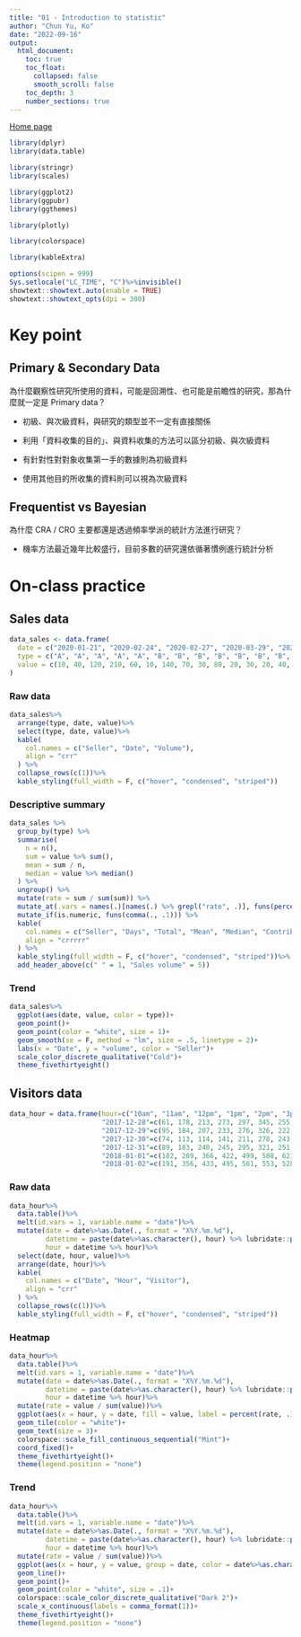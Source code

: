 ```yaml
---
title: "01 - Introduction to statistic"
author: "Chun Yu, Ko"
date: "2022-09-16"
output:
  html_document:
    toc: true
    toc_float:
      collapsed: false
      smooth_scroll: false
    toc_depth: 3
    number_sections: true
---
```


[Home page]()

```r

library(dplyr)
library(data.table)

library(stringr)
library(scales)

library(ggplot2)
library(ggpubr)
library(ggthemes)

library(plotly)

library(colorspace)

library(kableExtra)
```

```r
options(scipen = 999)
Sys.setlocale("LC_TIME", "C")%>%invisible()
showtext::showtext.auto(enable = TRUE)
showtext::showtext_opts(dpi = 300)
```

# Key point

## Primary & Secondary Data

為什麼觀察性研究所使用的資料，可能是回溯性、也可能是前瞻性的研究，那為什麼就一定是 Primary data？

 - 初級、與次級資料，與研究的類型並不一定有直接關係

 - 利用「資料收集的目的」、與資料收集的方法可以區分初級、與次級資料
 
 - 有針對性對對象收集第一手的數據則為初級資料
 
 - 使用其他目的所收集的資料則可以視為次級資料
 
## Frequentist vs Bayesian

為什麼 CRA / CRO 主要都還是透過頻率學派的統計方法進行研究？

 - 機率方法最近幾年比較盛行，目前多數的研究還依循著慣例進行統計分析

# On-class practice

## Sales data

```r
data_sales <- data.frame(
  date = c("2020-01-21", "2020-02-24", "2020-02-27", "2020-03-29", "2020-03-11", "2020-03-05", "2020-01-10", "2020-03-01", "2020-02-01", "2020-02-12", "2020-02-04", "2020-02-08", "2020-02-15", "2020-03-03", "2020-02-28", "2020-03-08", "2020-03-16", "2020-02-27", "2020-03-02", "2020-03-03", "2020-03-05", "2020-03-10") %>% as.Date(),
  type = c("A", "A", "A", "A", "A", "B", "B", "B", "B", "B", "B", "B", "B", "B", "C", "C", "C", "C", "C", "C", "C", "C"),
  value = c(10, 40, 120, 210, 60, 10, 140, 70, 30, 80, 20, 30, 20, 40, 50, 100, 80, 10, 20, 30, 50, 60)
)
```

### Raw data

```r
data_sales%>%
  arrange(type, date, value)%>%
  select(type, date, value)%>%
  kable(
    col.names = c("Seller", "Date", "Volume"),
    align = "crr"
  ) %>%
  collapse_rows(c(1))%>%
  kable_styling(full_width = F, c("hover", "condensed", "striped"))
```

### Descriptive summary

```r
data_sales %>%
  group_by(type) %>%
  summarise(
    n = n(),
    sum = value %>% sum(),
    mean = sum / n,
    median = value %>% median()
  ) %>%
  ungroup() %>%
  mutate(rate = sum / sum(sum)) %>%
  mutate_at(.vars = names(.)[names(.) %>% grepl("rate", .)], funs(percent(., .1))) %>%
  mutate_if(is.numeric, funs(comma(., .1))) %>%
  kable(
    col.names = c("Seller", "Days", "Total", "Mean", "Median", "Contribution"),
    align = "crrrrr"
  ) %>%
  kable_styling(full_width = F, c("hover", "condensed", "striped"))%>%
  add_header_above(c(" " = 1, "Sales volume" = 5))
```

### Trend

```r
data_sales%>%
  ggplot(aes(date, value, color = type))+
  geom_point()+
  geom_point(color = "white", size = 1)+
  geom_smooth(se = F, method = "lm", size = .5, linetype = 2)+
  labs(x = "Date", y = "volume", color = "Seller")+
  scale_color_discrete_qualitative("Cold")+
  theme_fivethirtyeight()
```

## Visitors data

```r
data_hour = data.frame(hour=c("10am", "11am", "12pm", "1pm", "2pm", "3pm", "4pm", "5pm", "6pm", "7pm", "8pm"),
                       "2017-12-28"=c(61, 178, 213, 273, 297, 345, 255, 140, 90, 99, 83),
                       "2017-12-29"=c(95, 184, 207, 233, 276, 326, 222, 107, 84, 75, 72),
                       "2017-12-30"=c(74, 113, 114, 141, 211, 278, 243, 120, 51, 67, 59),
                       "2017-12-31"=c(89, 183, 240, 245, 295, 321, 251, 115, 70, 31, 72),
                       "2018-01-01"=c(182, 289, 366, 422, 499, 588, 621, 488, 379, 325, 255),
                       "2018-01-02"=c(191, 356, 433, 495, 561, 553, 528, 381, 320, 279, 254))
```

### Raw data

```r
data_hour%>%
  data.table()%>%
  melt(id.vars = 1, variable.name = "date")%>%
  mutate(date = date%>%as.Date(., format = "X%Y.%m.%d"),
         datetime = paste(date%>%as.character(), hour) %>% lubridate::parse_date_time(., "%Y-%m-%d%h%p"),
         hour = datetime %>% hour)%>%
  select(date, hour, value)%>%
  arrange(date, hour)%>%
  kable(
    col.names = c("Date", "Hour", "Visitor"),
    align = "crr"
  ) %>%
  collapse_rows(c(1))%>%
  kable_styling(full_width = F, c("hover", "condensed", "striped"))
```

### Heatmap

```r
data_hour%>%
  data.table()%>%
  melt(id.vars = 1, variable.name = "date")%>%
  mutate(date = date%>%as.Date(., format = "X%Y.%m.%d"),
         datetime = paste(date%>%as.character(), hour) %>% lubridate::parse_date_time(., "%Y-%m-%d%h%p"),
         hour = datetime %>% hour)%>%
  mutate(rate = value / sum(value))%>%
  ggplot(aes(x = hour, y = date, fill = value, label = percent(rate, .1)))+
  geom_tile(color = "white")+
  geom_text(size = 3)+
  colorspace::scale_fill_continuous_sequential("Mint")+
  coord_fixed()+
  theme_fivethirtyeight()+
  theme(legend.position = "none")
```

### Trend

```r
data_hour%>%
  data.table()%>%
  melt(id.vars = 1, variable.name = "date")%>%
  mutate(date = date%>%as.Date(., format = "X%Y.%m.%d"),
         datetime = paste(date%>%as.character(), hour) %>% lubridate::parse_date_time(., "%Y-%m-%d%h%p"),
         hour = datetime %>% hour)%>%
  mutate(rate = value / sum(value))%>%
  ggplot(aes(x = hour, y = value, group = date, color = date%>%as.character(), label = percent(rate, .1)))+
  geom_line()+
  geom_point()+
  geom_point(color = "white", size = .1)+
  colorspace::scale_color_discrete_qualitative("Dark 2")+
  scale_x_continuous(labels = comma_format(1))+
  theme_fivethirtyeight()+
  theme(legend.position = "none")
```
